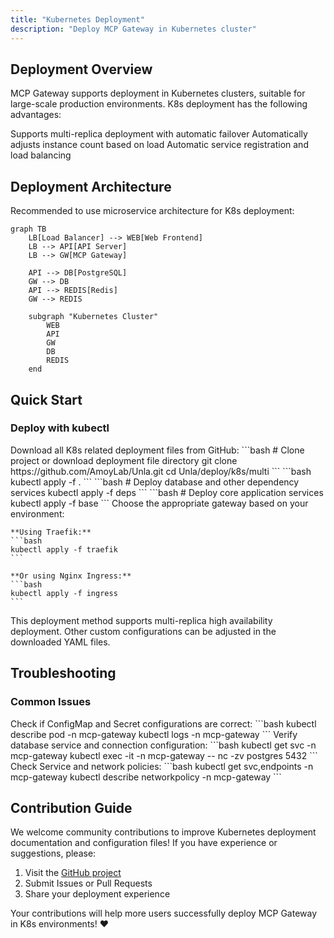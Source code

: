 ```yaml
---
title: "Kubernetes Deployment"
description: "Deploy MCP Gateway in Kubernetes cluster"
---
```




## Deployment Overview

MCP Gateway supports deployment in Kubernetes clusters, suitable for large-scale production environments. K8s deployment has the following advantages:

<CardGroup cols={3}>
  <Card title="High Availability" icon="shield-check">
    Supports multi-replica deployment with automatic failover
  </Card>
  <Card title="Elastic Scaling" icon="chart-line">
    Automatically adjusts instance count based on load
  </Card>
  <Card title="Service Discovery" icon="network-wired">
    Automatic service registration and load balancing
  </Card>
</CardGroup>

## Deployment Architecture

Recommended to use microservice architecture for K8s deployment:

```mermaid
graph TB
    LB[Load Balancer] --> WEB[Web Frontend]
    LB --> API[API Server]
    LB --> GW[MCP Gateway]

    API --> DB[PostgreSQL]
    GW --> DB
    API --> REDIS[Redis]
    GW --> REDIS

    subgraph "Kubernetes Cluster"
        WEB
        API
        GW
        DB
        REDIS
    end
```

## Quick Start

### Deploy with kubectl

<Steps>
  <Step title="Download Deployment Files">
    Download all K8s related deployment files from GitHub:
    ```bash
    # Clone project or download deployment file directory
    git clone https://github.com/AmoyLab/Unla.git
    cd Unla/deploy/k8s/multi
    ```
  </Step>

  <Step title="Create Namespace">
    ```bash
    kubectl apply -f .
    ```
  </Step>

  <Step title="Deploy Dependency Services">
    ```bash
    # Deploy database and other dependency services
    kubectl apply -f deps
    ```
  </Step>

  <Step title="Deploy Application Base Services">
    ```bash
    # Deploy core application services
    kubectl apply -f base
    ```
  </Step>

  <Step title="Deploy Gateway Service (Choose One)">
    Choose the appropriate gateway based on your environment:

    **Using Traefik:**
    ```bash
    kubectl apply -f traefik
    ```

    **Or using Nginx Ingress:**
    ```bash
    kubectl apply -f ingress
    ```
  </Step>
</Steps>

<Note>
This deployment method supports multi-replica high availability deployment. Other custom configurations can be adjusted in the downloaded YAML files.
</Note>

## Troubleshooting

### Common Issues

<AccordionGroup>
  <Accordion icon="sliders" title="Pod Startup Failure">
    Check if ConfigMap and Secret configurations are correct:
    ```bash
    kubectl describe pod <pod-name> -n mcp-gateway
    kubectl logs <pod-name> -n mcp-gateway
    ```
  </Accordion>

  <Accordion icon="database" title="Database Connection Issues">
    Verify database service and connection configuration:
    ```bash
    kubectl get svc -n mcp-gateway
    kubectl exec -it <pod-name> -n mcp-gateway -- nc -zv postgres 5432
    ```
  </Accordion>

  <Accordion icon="network-wired" title="Inter-Service Communication Issues">
    Check Service and network policies:
    ```bash
    kubectl get svc,endpoints -n mcp-gateway
    kubectl describe networkpolicy -n mcp-gateway
    ```
  </Accordion>
</AccordionGroup>

## Contribution Guide

<Info>
We welcome community contributions to improve Kubernetes deployment documentation and configuration files! If you have experience or suggestions, please:

1. Visit the [GitHub project](https://github.com/amoylab/unla)
2. Submit Issues or Pull Requests
3. Share your deployment experience

Your contributions will help more users successfully deploy MCP Gateway in K8s environments! ❤️
</Info>